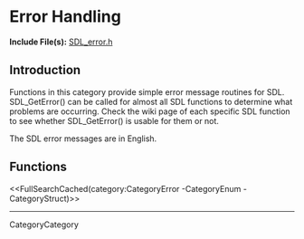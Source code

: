 <!-- #master-page:CategoryTemplate -->
<!-- #master-date:Unknown-Date -->
<!-- pragma camelcase off -->
<!-- format wiki -->
<!-- language en -->

= Error Handling =

'''Include File(s):'''  [http://hg.libsdl.org/SDL/file/default/include/SDL_error.h SDL_error.h]


== Introduction ==

Functions in this category provide simple error message routines for SDL. SDL_GetError() can be called for almost all SDL functions to determine what problems are occurring. Check the wiki page of each specific SDL function to see whether SDL_GetError() is usable for them or not.

The SDL error messages are in English.

<!-- #Remove this line and the ## below to use this markup if it becomes relevant to this category -->
<!-- #== Enumerations == -->
<!-- #<<FullSearchCached(category:CategoryEnum CategoryError -SGEnumerations)>> -->

<!-- #== Structures == -->
<!-- #<<FullSearchCached(category:CategoryStruct CategoryError -SGStructures)>> -->

== Functions ==
<<FullSearchCached(category:CategoryError -CategoryEnum -CategoryStruct)>>

----
CategoryCategory
